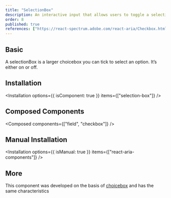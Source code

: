 ```yaml
---
title: "SelectionBox"
description: An interactive input that allows users to toggle a selection on or off, often used for settings or multiple-choice selections.
order: 8
published: true
references: ["https://react-spectrum.adobe.com/react-aria/Checkbox.html#props"]
---
```


## Basic

A selectionBox is a larger choicebox you can tick to select an option. It’s either on or off.

<How toUse="forms/selection-box/selection-box-demo" />

## Installation

<Installation options={{ isComponent: true }} items={["selection-box"]} />

## Composed Components

<Composed components={["field", "checkbox"]} />

## Manual Installation

<Installation options={{ isManual: true }} items={["react-aria-components"]} />

<SourceCode toShow="selection-box" />

## More

This component was developed on the basis of [choicebox](https://ui.adventure-x.org/docs/components/collections/choicebox) and has the same characteristics
